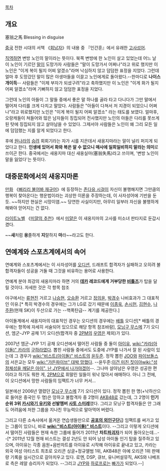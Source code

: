 [[목차]]

== 개요 ==

塞翁之馬
Blessing in disguise

[[중국]] 전한 시대의 서책 《[[회남자]]》의 내용 중 『인간훈』에서 유래한 [[고사성어]]. 

[[직역]]하면 변방 노인의 말이라는 뜻이다. 북쪽 변방에 한 노인이 살고 있었는데 어느 날 이 노인이 기르던 [[말]]이 도망가자 사람들은 "말이 도망가서 어쩌나"라고 위로 했지만 이 노인은 "이게 복이 될지 어찌 알겠소"라며 낙심하지 않고 덤덤한 표정을 지었다. 그런데 얼마 후 도망갔던 말이 많은 야생마들을 이끌고 노인에게로 돌아왔다.--한마디로 '''나이스 개이득'''-- 사람들은 "이제 부자가 되셨구려"라고 축하했지만 이 노인은 "이게 화가 될지 어찌 알겠소"라며 기뻐하지 않고 덤덤한 표정을 지었다.

그런데 노인의 아들이 그 말들 중에서 좋은 말 하나를 골라 타고 다니다가 그만 말에서 떨어져 다리를 크게 다치고 말았다. 사람들은 "아들이 다쳐서 저 지경이 되었으니 어쩌나"라고 위로했지만 노인은 "이게 복이 될지 어찌 알겠소" 라는 태도를 보였다. 얼마후, 오랑캐들이 쳐들어와 많은 남자들이 징집되어 전사했지만 노인의 아들은 다리를 못쓰게 된 탓에 징집되지 않고 살아남을 수 있었다. 그제서야 사람들은 노인이 왜 그리 모든 일에 덤덤했는 지를 알게 되었다고 한다.

후에 [[원]]나라의 [[승려]] 회회기라는 자가 시를 지은데서 새옹지마라는 말이 널리 퍼지게 되었다고 한다. '''인생에 있어서 화와 복은 알 수 없으니 매사에 일희일비하지 말라는 의미'''로 쓰이곤 한다.
중국에서는 새옹지마 대신 새옹실마(塞翁失馬)라고 쓰이며, '변방 노인이 말을 잃었다'는 뜻이다.

== 대중문화에서의 새옹지마론 ==
[[만화]] 《[[삐리리 불어봐 재규어]]》에 등장하는 [[존다유 시걸]]이 자신이 불행해지면 그만큼의 행복이 찾아온다는 행운법이라는 괴상한 이론을 주장하는데, 이 사자성어에 기반을 둔 듯. ~~하지만 현실은 시망이염.~~ 당연한 사실이지만, 아무리 일부러 자신을 불행하게 해봐야 얻어지는 건 없다.

[[라이트노벨]] 《[[미얄의 추천]]》에서 [[미얄]]은 이 새옹지마의 고사를 미소녀 판타지로 둔갑시켰다.

~~'''새'''처럼 '''옹'''졸하게 '''지'''랄하지 '''마'''라~~라고도 한다.

== 연예계와 스포츠계에서의 속어 ==
연예계와 스포츠계에서는 이 사자성어를 [[오디션]], 드래프트 합격자가 실패하고 오히려 불합격자들이 성공을 거둘 때 그것을 비유하는 용어로 사용한다. 

연예계 분야 최강의 새옹지마라 하면 거의 '''[[데카]] 레코드에게 거부당한 [[비틀즈]]'''가 탑을 달릴 것이다. 자세한 것은 각 항목 참조

야구에서는 [[류현진]] 거르고 [[나승현]], [[오승환]] 거르고 [[정의윤]], [[박경수]] 나비효과가 그 대표적인 이유.[* 특히 박경수의 경우에는 그가 LG로 갔기 때문에 [[이종욱]], [[손시헌]], [[김현수]], [[나주환]](현재 SK)이 두산으로 가는 --핵폭탄급-- 계기를 제공한다.] 

아이돌계에서 새옹지마의 대표적인 경우는 오디션의 경우에는 [[배틀]] 오디션[* 배틀의 경우에는 항목에 자세히 서술되어 있으므로 해당 항목 참조바람], [[모닝구 무스메]] 7기 오디션, 엠군-JYP 공채 1기 오디션(합격자 중 [[2PM]]의 [[우영]]은 제외)가 있다.

2007년 엠군-JYP 1기 공채 오디션에서 떨어진 사람들 중 둘이 [[아이유]], [[wiki:"카라(아이돌)" 카라]]의 [[구하라]]였다. 뽑힌 사람들 중에서도 도중에 JYP를 나가서 잘 된 사람이 있는데 그 경우가 [[wiki:"비스트(아이돌)" 비스트]]의 [[윤두준]]. 정작 뽑힌 [[JOO]]와 [[파이브돌스]]의 서은교는 모두 [[wiki:"가든파이브" 대박 망했다]]. --윤두준:[[이건 미친 짓이야]][[wiki:"성 정체성을 깨달은 아이", 난 JYP에서 나가야겠어]]--. 그나마 살아남은 우영은 성공한 편이라고 하기도 뭐한 게, [[2PM]]으로 휘말린 일들이 워낙 많아서 애매하다. 아니 그 전에, 이 오디션에서 망한 사람들의 임팩트가 너무 커서... 

일본에선 2006년 열렸던 [[모닝구 무스메]] 7기 오디션이 있다. 정작 뽑힌 한 명(+낙하산으로 들어온 중국인 두 명)은 망하고 불합격자 중 2명이 [[AKB48]]로 갔는데, 그 2명이 '''인기순위 3위 [[카시와기 유키]]와 선발멤버 [[사토 스미레]]'''였다. 그리고 모닝구 합격자들은 안 그래도 어려움에 처한 그룹을 지나친 무능력으로 말아먹어 버렸다.

그리고 다른 소속사에서 옮겨온 연습생들만으로 '''[[공포의 외인구단]]'''급 임팩트를 써가고 있는 그룹이 있으니, 바로 '''[[wiki:"비스트(아이돌)" 비스트]]'''이다. --그리고 이렇게 오디션에서 떨어진 사람들은 현재 속한 그룹에 들어가 2011년 '''차트[[파괴자]]'''가 되어 돌아오는데...--[* 2011년 12월 현재 비스트는 결성 2년도 안 되어 남성 아이돌 인기 탑을 질주하고 있으며, 아이유는 각종 음원+음반차트를 아이유로 시작해 아이유로 끝내고 있고, 카라는 외국 여성 아티스트 최초로 오리콘 싱글+정규앨범 1위, AKB48은 아예 오리콘 1위 판매량 기록을 실시간으로 갈아치우고 있다. 로엔, DSP, 큐브, 유니버설뮤직, AKS와 나베프로 측은 레알 승리자가 되었다. --그리고 [[JYP]]와 [[하로프로]]는 [[빠가]]가 되었다.--]
